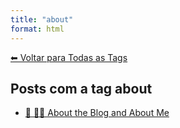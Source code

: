 ```yaml
---
title: "about"
format: html
---
```


[⬅ Voltar para Todas as Tags](../tags.qmd)

## Posts com a tag **about**

- [📘 🧑‍💻 About the Blog and About Me](/posts/personal/about-the-blog.html)
